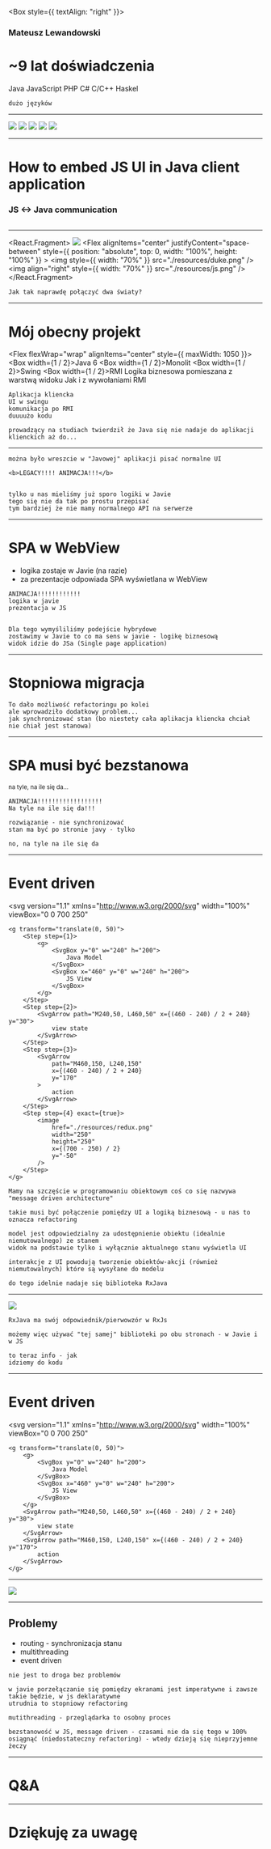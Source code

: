 


<Box style={{ textAlign: "right" }}>
    <h3>Mateusz Lewandowski</h3>
</Box>

<Appear>
    <h1>~9 lat doświadczenia</h1>
    <Flex flexWrap="wrap" alignItems="center">
        <Box style={{ textAlign: "center" }} width={1 / 3}>
            Java
        </Box>
        <Box style={{ textAlign: "center" }} width={1 / 3}>
            JavaScript
        </Box>
        <Box style={{ textAlign: "center" }} width={1 / 3}>
            PHP
        </Box>
        <Box style={{ textAlign: "center" }} width={1 / 3}>
            C#
        </Box>
        <Box style={{ textAlign: "center" }} width={1 / 3}>
            C/C++
        </Box>
        <Box style={{ textAlign: "center" }} width={1 / 3}>
            Haskel
        </Box>
    </Flex>
</Appear>

```notes
dużo języków
```

---

<div style={{ position: "relative" }}>
    <Appear>
        <img
            src="./resources/moto-1.jpg"
            style={{
                width: "50%",
                transform: "rotateZ(20deg)"
            }}
        />
        <img
            src="./resources/moto-2.jpg"
            style={{
                width: "50%",
                transform: "rotateZ(-10deg)",
                position: "absolute",
                top: "0%",
                left: "50%"
            }}
        />
        <img
            src="./resources/wspinaczka.jpg"
            style={{
                height: "150%",
                transform: "rotateZ(5deg)",
                position: "absolute",
                top: "-10%",
                left: "40%"
            }}
        />
        <img
            src="./resources/wspinaczka-2.jpg"
            style={{
                width: "50%",
                transform: "rotateZ(-15deg)",
                position: "absolute",
                top: "20%",
                left: "5%"
            }}
        />
        <img
            src="./resources/gra.jpg"
            style={{
                width: "35%",
                transform: "rotateZ(-5deg)",
                position: "absolute",
                top: "80%",
                left: "65%"
            }}
        />
    </Appear>
</div>

---

# How to embed JS UI in Java client application

### JS <-> Java communication

```notes

```

---

<React.Fragment>
    <Image src="./resources/black-hole.jpg" />
    <Flex
        alignItems="center"
        justifyContent="space-between"
        style={{ position: "absolute", top: 0, width: "100%", height: "100%" }}
    >
        <Box m="10%">
            <img style={{ width: "70%" }} src="./resources/duke.png" />
        </Box>
        <Box m="10%">
            <img
                align="right"
                style={{ width: "70%" }}
                src="./resources/js.png"
            />
        </Box>
    </Flex>
</React.Fragment>

```notes
Jak tak naprawdę połączyć dwa światy?
```

---

# Mój obecny projekt

<Flex flexWrap="wrap" alignItems="center" style={{ maxWidth: 1050 }}>
    <Appear>
        <Box width={1 / 2}>Java 6</Box>
        <Box width={1 / 2}>Monolit</Box>
        <Box width={1 / 2}>Swing</Box>
        <Box width={1 / 2}>RMI</Box>
        <Box width={1}>Logika biznesowa pomieszana z warstwą widoku</Box>
        <Box width={1}>Jak i z wywołaniami RMI</Box>
    </Appear>
</Flex>

```notes
Aplikacja kliencka
UI w swingu
komunikacja po RMI
duuuużo kodu

prowadzący na studiach twierdził że Java się nie nadaje do aplikacji klienckich aż do...
```

---

<WebView />

```notes
można było wreszcie w "Javowej" aplikacji pisać normalne UI

<b>LEGACY!!!! ANIMACJA!!!</b>


tylko u nas mieliśmy już sporo logiki w Javie
tego się nie da tak po prostu przepisać
tym bardziej że nie mamy normalnego API na serwerze
```

---

# SPA w WebView

<ul>
    <Appear>
        <li>logika zostaje w Javie (na razie)</li>
        <li>za prezentacje odpowiada SPA wyświetlana w WebView</li>
    </Appear>
</ul>

```notes
ANIMACJA!!!!!!!!!!!!
logika w javie
prezentacja w JS


Dla tego wymyśliliśmy podejście hybrydowe
zostawimy w Javie to co ma sens w javie - logikę biznesową
widok idzie do JSa (Single page application)
```

---

# Stopniowa migracja

```notes
To dało możliwość refactoringu po kolei
ale wprowadziło dodatkowy problem...
jak synchronizować stan (bo niestety cała aplikacja kliencka chciał nie chiał jest stanowa)
```

---

# SPA musi być bezstanowa

<Appear>
    <small>na tyle, na ile się da...</small>
</Appear>

```notes
ANIMACJA!!!!!!!!!!!!!!!!!!
Na tyle na ile się da!!!

rozwiązanie - nie synchronizować
stan ma być po stronie javy - tylko

no, na tyle na ile się da
```

---

# Event driven

<svg
    version="1.1"
    xmlns="http://www.w3.org/2000/svg"
    width="100%"
    viewBox="0 0 700 250"
>
    <g transform="translate(0, 50)">
        <Step step={1}>
            <g>
                <SvgBox y="0" w="240" h="200">
                    Java Model
                </SvgBox>
                <SvgBox x="460" y="0" w="240" h="200">
                    JS View
                </SvgBox>
            </g>
        </Step>
        <Step step={2}>
            <SvgArrow path="M240,50, L460,50" x={(460 - 240) / 2 + 240} y="30">
                view state
            </SvgArrow>
        </Step>
        <Step step={3}>
            <SvgArrow
                path="M460,150, L240,150"
                x={(460 - 240) / 2 + 240}
                y="170"
            >
                action
            </SvgArrow>
        </Step>
        <Step step={4} exact={true}>
            <image
                href="./resources/redux.png"
                width="250"
                height="250"
                x={(700 - 250) / 2}
                y="-50"
            />
        </Step>
    </g>
</svg>

```notes
Mamy na szczęście w programowaniu obiektowym coś co się nazwywa "message driven architecture"

takie musi być połączenie pomiędzy UI a logiką biznesową - u nas to oznacza refactoring

model jest odpowiedzialny za udostępnienie obiektu (idealnie niemutowalnego) ze stanem
widok na podstawie tylko i wyłącznie aktualnego stanu wyświetla UI

interakcje z UI powodują tworzenie obiektów-akcji (również niemutowalnych) które są wysyłane do modelu

do tego idelnie nadaje się biblioteka RxJava
```

---

<img src="./resources/rx.png" />

```notes
RxJava ma swój odpowiednik/pierwowzór w RxJs

możemy więc używać "tej samej" biblioteki po obu stronach - w Javie i w JS

to teraz info - jak
idziemy do kodu
```

---

# Event driven

<svg
    version="1.1"
    xmlns="http://www.w3.org/2000/svg"
    width="100%"
    viewBox="0 0 700 250"
>
    <g transform="translate(0, 50)">
        <g>
            <SvgBox y="0" w="240" h="200">
                Java Model
            </SvgBox>
            <SvgBox x="460" y="0" w="240" h="200">
                JS View
            </SvgBox>
        </g>
        <SvgArrow path="M240,50, L460,50" x={(460 - 240) / 2 + 240} y="30">
            view state
        </SvgArrow>
        <SvgArrow path="M460,150, L240,150" x={(460 - 240) / 2 + 240} y="170">
            action
        </SvgArrow>
    </g>
</svg>

---

<img src="./resources/show-me-the-code.jpg" />

---

## Problemy

<ul>
    <Appear>
        <li>routing - synchronizacja stanu</li>
        <li>multithreading</li>
        <li>event driven</li>
    </Appear>
</ul>

```notes
nie jest to droga bez problemów

w javie porzełączanie się pomiędzy ekranami jest imperatywne i zawsze takie będzie, w js deklaratywne
utrudnia to stopniowy refactoring

mutithreading - przeglądarka to osobny proces

bezstanowość w JS, message driven - czasami nie da się tego w 100% osiągnąć (niedostateczny refactoring) - wtedy dzieją się nieprzyjemne żeczy
```

---

# Q&A

---

# Dziękuję za uwagę
